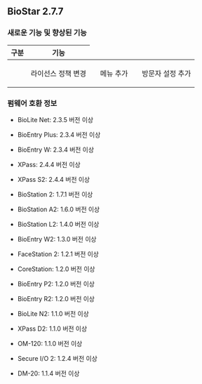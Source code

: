 ## BioStar 2.7.7

### 새로운 기능 및 향상된 기능

<Table className='col2-2-8'>
<Thead>

<Th>구분</Th>

<Th>기능</Th>

</Thead>
<Tbody>
<Row>

<Td><Cmd sid='common.general' /></Td>

<Td>

라이선스 정책 변경

</Td>
</Row>
<Row>

<Td><Cmd sid='common.gnb.visitor' /></Td>

<Td>

<Cmd sid='common.gnb.visitor' /> 메뉴 추가

</Td>
</Row>
<Row>

<Td><Cmd sid='common.setting' /></Td>

<Td>

방문자 설정 추가

</Td>
</Row>
</Tbody>
</Table>

### 펌웨어 호환 정보

* BioLite Net: 2.3.5 버전 이상

* BioEntry Plus: 2.3.4 버전 이상

* BioEntry W: 2.3.4 버전 이상

* XPass: 2.4.4 버전 이상

* XPass S2: 2.4.4 버전 이상

* BioStation 2: 1.7.1 버전 이상

* BioStation A2: 1.6.0 버전 이상

* BioStation L2: 1.4.0 버전 이상

* BioEntry W2: 1.3.0 버전 이상

* FaceStation 2: 1.2.1 버전 이상

* CoreStation: 1.2.0 버전 이상

* BioEntry P2: 1.2.0 버전 이상

* BioEntry R2: 1.2.0 버전 이상

* BioLite N2: 1.1.0 버전 이상

* XPass D2: 1.1.0 버전 이상

* OM-120: 1.1.0 버전 이상

* Secure I/O 2: 1.2.4 버전 이상

* DM-20: 1.1.4 버전 이상